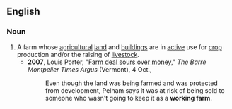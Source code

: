 ==English==

===Noun===
{{en-noun}}

# A farm whose [[agricultural]] [[land]] and [[building]]s are in [[active]] use for [[crop]] production and/or the raising of [[livestock]].
#* '''2007''', Louis Porter, "[https://web.archive.org/web/20160304190228/http://www.timesargus.com/apps/pbcs.dll/article?AID=%2F20071014%2FNEWS01%2F710140393%2F1002%2FNEWS01 Farm deal sours over money]," ''The Barre Montpelier Times Argus'' (Vermont), 4 Oct.,
#*: Even though the land was being farmed and was protected from development, Pelham says it was at risk of being sold to someone who wasn't going to keep it as a '''working farm'''.